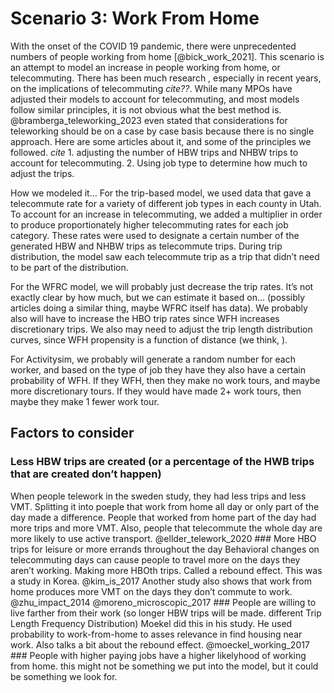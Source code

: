 # Scenario 3: Work From Home

With the onset of the COVID 19 pandemic, there were unprecedented numbers of people working from home [@bick_work_2021]. This scenario is an attempt to model an increase in people working from home, or telecommuting. 
There has been much research , especially in recent years, on the implications of telecommuting *cite??*.
While many MPOs have adjusted their models to account for telecommuting, and most models follow similar principles, it is not obvious what the best method is. 
@bramberga_teleworking_2023 even stated that considerations for teleworking should be on a case by case basis because there is no single approach.
Here are some articles about it, and some of the principles we followed. *cite*
1. adjusting the number of HBW trips and NHBW trips to account for telecommuting. 
2. Using job type to determine how much to adjust the trips. 

How we modeled it...
For the trip-based model, we used data that gave a telecommute rate for a variety of different job types in each county in Utah.
To account for an increase in telecommuting, we added a multiplier in order to produce proportionately higher telecommuting rates for each job category.
These rates were used to designate a certain number of the generated HBW and NHBW trips as telecommute trips.
During trip distribution, the model saw each telecommute trip as a trip that didn't need to be part of the distribution.  

For the WFRC model, we will probably just decrease the trip rates.
It's not exactly clear by how much, but we can estimate it based on... (possibly articles doing a similar thing, maybe WFRC itself has data).
We probably also will have to increase the HBO trip rates since WFH increases discretionary trips.
We also may need to adjust the trip length distribution curves, since WFH propensity is a function of distance (we think, <citation>).

For Activitysim, we probably will generate a random number for each worker, and based on the type of job they have they also have a certain probability of WFH.
If they WFH, then they make no work tours, and maybe more discretionary tours.
If they would have made 2+ work tours, then maybe they make 1 fewer work tour.


## Factors to consider
### Less HBW trips are created (or a percentage of the HWB trips that are created don't happen)
When people telework in the sweden study, they had less trips and less VMT. Splitting it into poeple that work from home all day or only part of the day made a difference. People that worked from home part of the day had more trips and more VMT. Also, people that telecommute the whole day are more likely to use active transport. @ellder_telework_2020
### More HBO trips for leisure or more errands throughout the day
Behavioral changes on telecommuting days can cause people to travel more on the days they aren’t working. Making more HBOth trips. Called a rebound effect. This was a study in Korea. @kim_is_2017
Another study also shows that work from home produces more VMT on the days they don't commute to work. @zhu_impact_2014
@moreno_microscopic_2017
### People are willing to live farther from their work (so longer HBW trips will be made. different Trip Length Frequency Distribution)
Moekel did this in his study. He used probability to work-from-home to asses relevance in find housing near work. Also talks a bit about the rebound effect. @moeckel_working_2017
### People with higher paying jobs have a higher likelyhood of working from home. this might not be something we put into the model, but it could be something we look for. 